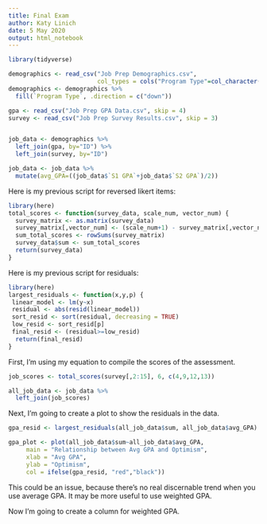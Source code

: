 ---
title: Final Exam
author: Katy Linich
date: 5 May 2020
output: html_notebook
---

```{r}
library(tidyverse)

demographics <- read_csv("Job Prep Demographics.csv",
                         col_types = cols("Program Type"=col_character()))
demographics <- demographics %>%
  fill(`Program Type`, .direction = c("down"))

gpa <- read_csv("Job Prep GPA Data.csv", skip = 4)
survey <- read_csv("Job Prep Survey Results.csv", skip = 3)


job_data <- demographics %>%
  left_join(gpa, by="ID") %>%
  left_join(survey, by="ID")

job_data <- job_data %>%
  mutate(avg_GPA=((job_data$`S1 GPA`+job_data$`S2 GPA`)/2))
```

Here is my previous script for reversed likert items:

```{r}
library(here)
total_scores <- function(survey_data, scale_num, vector_num) {
  survey_matrix <- as.matrix(survey_data)
  survey_matrix[,vector_num] <- (scale_num+1) - survey_matrix[,vector_num]
  sum_total_scores <- rowSums(survey_matrix)
  survey_data$sum <- sum_total_scores
  return(survey_data)
}
```


Here is my previous script for residuals:
```{r}
library(here)
largest_residuals <- function(x,y,p) { 
 linear_model <- lm(y~x)
 residual <- abs(resid(linear_model))
 sort_resid <- sort(residual, decreasing = TRUE)
 low_resid <- sort_resid[p]
 final_resid <- (residual>=low_resid)
  return(final_resid)
}
```


First, I'm using my equation to compile the scores of the assessment.
```{r}
job_scores <- total_scores(survey[,2:15], 6, c(4,9,12,13))

all_job_data <- job_data %>%
  left_join(job_scores)

```

Next, I'm going to create a plot to show the residuals in the data.
```{r}
gpa_resid <- largest_residuals(all_job_data$sum, all_job_data$avg_GPA)

gpa_plot <- plot(all_job_data$sum~all_job_data$avg_GPA,
     main = "Relationship between Avg GPA and Optimism",
     xlab = "Avg GPA",
     ylab = "Optimism",
     col = ifelse(gpa_resid, "red","black"))
```
This could be an issue, because there's no real discernable trend when you use average GPA. It may be more useful to use weighted GPA.




Now I'm going to create a column for weighted GPA.
```{r}

```


